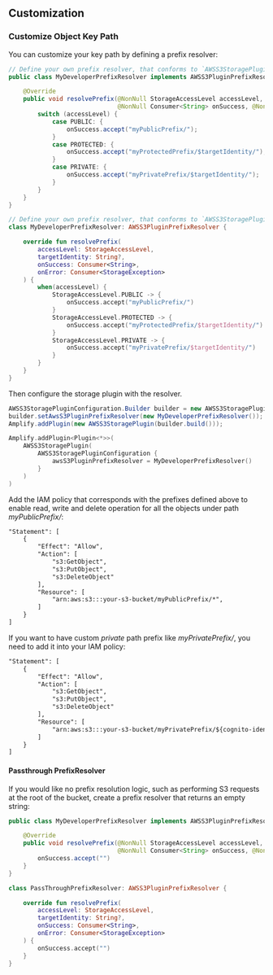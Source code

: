 ## Customization

### Customize Object Key Path

You can customize your key path by defining a prefix resolver:

<BlockSwitcher>
<Block name="Java">

```java
// Define your own prefix resolver, that conforms to `AWSS3StoragePluginPrefixResolver`
public class MyDeveloperPrefixResolver implements AWSS3PluginPrefixResolver{

    @Override
    public void resolvePrefix(@NonNull StorageAccessLevel accessLevel, @Nullable String targetIdentity,
                              @NonNull Consumer<String> onSuccess, @NonNull Consumer<StorageException> onError) {
        switch (accessLevel) {
            case PUBLIC: {
                onSuccess.accept("myPublicPrefix/");
            }
            case PROTECTED: {
                onSuccess.accept("myProtectedPrefix/$targetIdentity/");
            }
            case PRIVATE: {
                onSuccess.accept("myPrivatePrefix/$targetIdentity/");
            }
        }
    }
}
```

</Block>
<Block name="Kotlin">

```kotlin
// Define your own prefix resolver, that conforms to `AWSS3StoragePluginPrefixResolver`
class MyDeveloperPrefixResolver: AWSS3PluginPrefixResolver {

    override fun resolvePrefix(
        accessLevel: StorageAccessLevel,
        targetIdentity: String?,
        onSuccess: Consumer<String>,
        onError: Consumer<StorageException>
    ) {
        when(accessLevel) {
            StorageAccessLevel.PUBLIC -> {
                onSuccess.accept("myPublicPrefix/")
            }
            StorageAccessLevel.PROTECTED -> {
                onSuccess.accept("myProtectedPrefix/$targetIdentity/")
            }
            StorageAccessLevel.PRIVATE -> {
                onSuccess.accept("myPrivatePrefix/$targetIdentity/")
            }
        }
    }
}
```

</Block>
</BlockSwitcher>

Then configure the storage plugin with the resolver.

<BlockSwitcher>
<Block name="Java">

```java
AWSS3StoragePluginConfiguration.Builder builder = new AWSS3StoragePluginConfiguration.Builder();
builder.setAwsS3PluginPrefixResolver(new MyDeveloperPrefixResolver());
Amplify.addPlugin(new AWSS3StoragePlugin(builder.build()));
```

</Block>
<Block name="Kotlin">

```kotlin
Amplify.addPlugin<Plugin<*>>(
    AWSS3StoragePlugin(
        AWSS3StoragePluginConfiguration {
            awsS3PluginPrefixResolver = MyDeveloperPrefixResolver()
        }
    )
)
```

</Block>
</BlockSwitcher>

Add the IAM policy that corresponds with the prefixes defined above to enable read, write and delete operation for all the objects under path *myPublicPrefix/*:
```xml
"Statement": [
    {
        "Effect": "Allow",
        "Action": [
            "s3:GetObject",
            "s3:PutObject",
            "s3:DeleteObject"
        ],
        "Resource": [
            "arn:aws:s3:::your-s3-bucket/myPublicPrefix/*",
        ]
    }
]
```
If you want to have custom *private* path prefix like *myPrivatePrefix/*, you need to add it into your IAM policy:
```xml
"Statement": [
    {
        "Effect": "Allow",
        "Action": [
            "s3:GetObject",
            "s3:PutObject",
            "s3:DeleteObject"
        ],
        "Resource": [
            "arn:aws:s3:::your-s3-bucket/myPrivatePrefix/${cognito-identity.amazonaws.com:sub}/*"
        ]
    }
]
```
#### Passthrough PrefixResolver

If you would like no prefix resolution logic, such as performing S3 requests at the root of the bucket, create a prefix resolver that returns an empty string:

<BlockSwitcher>
<Block name="Java">

```java
public class MyDeveloperPrefixResolver implements AWSS3PluginPrefixResolver{

    @Override
    public void resolvePrefix(@NonNull StorageAccessLevel accessLevel, @Nullable String targetIdentity,
                              @NonNull Consumer<String> onSuccess, @NonNull Consumer<StorageException> onError) {
        onSuccess.accept("")
    }
}
```

</Block>
<Block name="Kotlin">

```kotlin
class PassThroughPrefixResolver: AWSS3PluginPrefixResolver {

    override fun resolvePrefix(
        accessLevel: StorageAccessLevel,
        targetIdentity: String?,
        onSuccess: Consumer<String>,
        onError: Consumer<StorageException>
    ) {
        onSuccess.accept("")
    }
}
```

</Block>
</BlockSwitcher>
